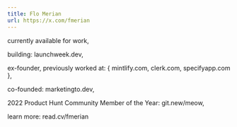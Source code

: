 ```yaml
---
title: Flo Merian
url: https://x.com/fmerian
---
```


currently available for work,

building: launchweek.dev,

ex-founder, previously worked at: {
  mintlify.com, 
  clerk.com, 
  specifyapp.com
}, 

co-founded: marketingto.dev, 

2022 Product Hunt Community Member of the Year: git.new/meow,

learn more: read.cv/fmerian
